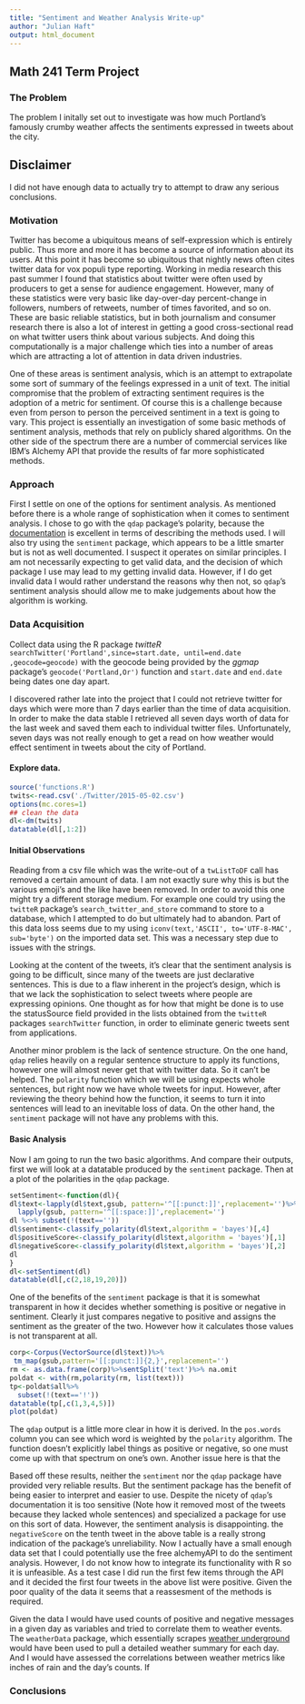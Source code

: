 ```yaml
---
title: "Sentiment and Weather Analysis Write-up"
author: "Julian Haft"
output: html_document
---
```

## Math 241 Term Project

### The Problem
The problem I initally set out to investigate was how much Portland's famously crumby weather affects the sentiments expressed in tweets about the city.

## Disclaimer
I did not have enough data to actually try to attempt to draw any serious conclusions.

### Motivation
Twitter has become a ubiquitous means of self-expression which is entirely public. Thus more and more it has become a source of information about its users. At this point it has become so ubiquitous that nightly news often cites twitter data for vox populi type reporting. Working in media research this past summer I found that statistics about twitter were often used by producers to get a sense for audience engagement. However, many of these statistics were very basic like day-over-day percent-change in followers, numbers of retweets, number of times favorited, and so on. These are basic reliable statistics, but in both journalism and consumer research there is also a lot of interest in getting a good cross-sectional read on what twitter users think about various subjects. And doing this computationally is a major challenge which ties into a number of areas which are attracting a lot of attention in data driven industries.

One of these areas is sentiment analysis, which is an attempt to extrapolate some sort of summary of the feelings expressed in a unit of text. The initial compromise that the problem of extracting sentiment requires is the adoption of a metric for sentiment. Of course this is a challenge because even from person to person the perceived sentiment in a text is going to vary. This project is essentially an investigation of some basic methods of sentiment analysis, methods that rely on publicly shared algorithms. On the other side of the spectrum there are a number of commercial services like IBM's Alchemy API that provide the results of far more sophisticated methods. 


### Approach

First I settle on one of the options for sentiment analysis. As mentioned before there is a whole range of sophistication when it comes to sentiment analysis. I chose to go with the `qdap` package’s polarity, because the [documentation](http://trinker.github.io/qdap/vignettes/qdap_vignette.html#polarity) is excellent in terms of describing the methods used. I will also try using the `sentiment` package, which appears to be a little smarter but is not as well documented. I suspect it operates on similar principles. I am not necessarily expecting to get valid data, and the decision of which package I use may lead to my getting invalid data. However, if I do get invalid data I would rather understand the reasons why then not, so `qdap`'s sentiment analysis should allow me to make judgements about how the algorithm is working. 

### Data Acquisition
Collect data using the R package _twitteR_ `searchTwitter('Portland',since=start.date, until=end.date ,geocode=geocode)` with the geocode being provided by the _ggmap_ package's `geocode('Portland,Or')` function and `start.date` and `end.date` being dates one day apart.

I discovered rather late into the project that I could not retrieve twitter for days which were more than 7 days earlier than the time of data acquisition. In order to make the data stable I retrieved all seven days worth of data for the last week and saved them each to individual twitter files. Unfortunately, seven days was not really enough to get a read on how weather would effect sentiment in tweets about the city of Portland.

#### Explore data. 

```r
source('functions.R')
twits<-read.csv('./Twitter/2015-05-02.csv')
options(mc.cores=1)
## clean the data
dl<-dm(twits)
datatable(dl[,1:2])
```


#### Initial Observations
Reading from a csv file which was the write-out of a `twListToDF` call has removed a certain amount of data. I am not exactly sure why this is but the various emoji's and the like have been removed. In order to avoid this one might try a different storage medium. For example one could try using the `twitteR` package's `search_twitter_and_store` command to store to a database, which I attempted to do but ultimately had to abandon. Part of this data loss seems due to my using `iconv(text,'ASCII', to='UTF-8-MAC', sub='byte')` on the imported data set. This was a necessary step due to issues with the strings.

Looking at the content of the tweets, it's clear that the sentiment analysis is going to be difficult, since many of the tweets are just declarative sentences. This is due to a flaw inherent in the project's design, which is that we lack the sophistication to select tweets where people are expressing opinions. One thought as for how that might be done is to use the statusSource field provided in the lists obtained from the `twitteR` packages `searchTwitter` function, in order to eliminate generic tweets sent from applications.

Another minor problem is the lack of sentence structure. On the one hand, `qdap` relies heavily on a regular sentence structure to apply its functions, however one will almost never get that with twitter data. So it can't be helped. The `polarity` function which we will be using expects whole sentences, but right now we have whole tweets for input. However, after reviewing the theory behind how the function, it seems to turn it into sentences will lead to an inevitable loss of data. On the other hand, the `sentiment` package will not have any problems with this.

#### Basic Analysis

Now I am going to run the two basic algorithms. And compare their outputs, first we will look at a datatable produced by the `sentiment` package. Then at a plot of the polarities in the `qdap` package.

```r
setSentiment<-function(dl){
dl$text<-lapply(dl$text,gsub, pattern='^[[:punct:]]',replacement='')%>%
  lapply(gsub, pattern='^[[:space:]]',replacement='')
dl %<>% subset(!(text==''))
dl$sentiment<-classify_polarity(dl$text,algorithm = 'bayes')[,4]
dl$positiveScore<-classify_polarity(dl$text,algorithm = 'bayes')[,1]
dl$negativeScore<-classify_polarity(dl$text,algorithm = 'bayes')[,2]
dl
}
dl<-setSentiment(dl)
datatable(dl[,c(2,18,19,20)])
```
One of the benefits of the `sentiment` package is that it is somewhat transparent in how it decides whether something is positive or negative in sentiment. Clearly it just compares negative to positive and assigns the sentiment as the greater of the two. However how it calculates those values is not transparent at all.


```r
corp<-Corpus(VectorSource(dl$text))%>%
 tm_map(gsub,pattern='[[:punct:]]{2,}',replacement='')
rm <- as.data.frame(corp)%>%sentSplit('text')%>% na.omit
poldat <- with(rm,polarity(rm, list(text)))
tp<-poldat$all%>%
  subset(!(text=='!'))
datatable(tp[,c(1,3,4,5)])
plot(poldat)
```
The `qdap` output is a little more clear in how it is derived. In the `pos.words` column you can see which word is weighted by the `polarity` algorithm. The function doesn't explicitly label things as positive or negative, so one must come up with that spectrum on one's own. Another issue here is that the 


Based off these results, neither the `sentiment` nor the `qdap` package have provided very reliable results. But the sentiment package has the benefit of being easier to interpret and easier to use. Despite the nicety of `qdap`'s documentation it is too sensitive (Note how it removed most of the tweets because they lacked whole sentences) and specialized a package for use on this sort of data. However, the sentiment analysis is disappointing. the `negativeScore` on the tenth tweet in the above table is a really strong indication of the package's unreliability. Now I actually have a small enough data set that I could potentially use the free alchemyAPI to do the sentiment analysis. However, I do not know how to integrate its functionality with R so it is unfeasible. As a test case I did run the first few items through the API and it decided the first four tweets in the above list were positive. Given the poor quality of the data it seems that a reassesment of the methods is required.

Given the data I would have used counts of positive and negative messages in a given day as variables and tried to correlate them to weather events. The `weatherData` package, which essentially scrapes [weather underground](http://www.wunderground.com) would have been used to pull a detailed weather summary for each day. And I would have assessed the correlations between weather metrics like inches of rain and the day's counts. If  

### Conclusions